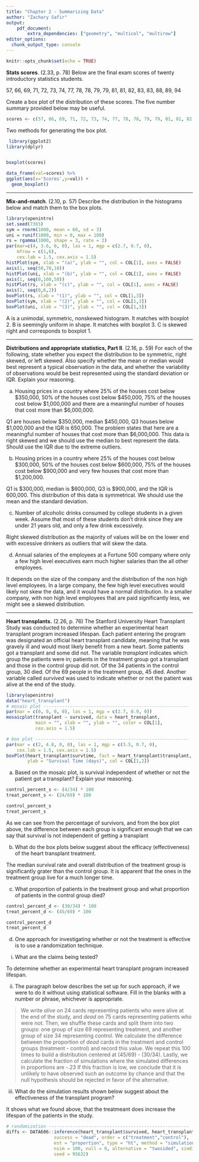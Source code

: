 ```yaml
---
title: "Chapter 2 - Summarizing Data"
author: "Zachary Safir"
output:
    pdf_document:
        extra_dependencies: ["geometry", "multicol", "multirow"]
editor_options: 
  chunk_output_type: console
---
```


```r
knitr::opts_chunk$set(echo = TRUE)
```

**Stats scores**. (2.33, p. 78) Below are the final exam scores of twenty introductory statistics students. 

57, 66, 69, 71, 72, 73, 74, 77, 78, 78, 79, 79, 81, 81, 82, 83, 83, 88, 89, 94

Create a box plot of the distribution of these scores. The five number summary provided below may be useful.



\begin{center}
\renewcommand\arraystretch{1.5}
\begin{tabular}{ccccc}
Min & Q1    & Q2 (Median)   & Q3    & Max \\
\hline
57  & 72.5  & 78.5          & 82.5  & 94 \\
\end{tabular}
\end{center}

```r
scores <- c(57, 66, 69, 71, 72, 73, 74, 77, 78, 78, 79, 79, 81, 81, 82, 83, 83, 88, 89, 94)

```

Two methods for generating the box plot.

```r
 library(ggplot2)
library(dplyr)


boxplot(scores)

data_frame(val=scores) %>%
ggplot(aes(x='Scores',y=val)) + 
  geom_boxplot()
```


--------------------------------------------------------------------------------

\clearpage

**Mix-and-match**. (2.10, p. 57) Describe the distribution in the histograms below and match them to the box plots.

```r
library(openintro)
set.seed(7365)
sym = rnorm(1000, mean = 60, sd = 3)
uni = runif(1000, min = 0, max = 100)
rs = rgamma(1000, shape = 3, rate = 2)
par(mar=c(4, 3.6, 0, 0), las = 1, mgp = c(2.7, 0.7, 0), 
    mfrow = c(1,6), 
    cex.lab = 1.5, cex.axis = 1.5)
histPlot(sym, xlab = "(a)", ylab = "", col = COL[1], axes = FALSE)
axis(1, seq(50,70,10))
histPlot(uni, xlab = "(b)", ylab = "", col = COL[1], axes = FALSE)
axis(1, seq(0,100,50))
histPlot(rs, xlab = "(c)", ylab = "", col = COL[1], axes = FALSE)
axis(1, seq(0,6,2))
boxPlot(rs, xlab = "(1)", ylab = "", col = COL[1,3])
boxPlot(sym, xlab = "(2)", ylab = "", col = COL[1,3])
boxPlot(uni, xlab = "(3)", ylab = "", col = COL[1,3])
```

A is a unimodal, symmetric, nonskewed histogram. It matches with boxplot 2.
B is seemingly uniform in shape. It matches with boxplot 3.
C is skewed right and corresponds to boxplot 1.




--------------------------------------------------------------------------------

\clearpage

**Distributions and appropriate statistics, Part II**. (2.16, p. 59) For each of the following, state whether you expect the distribution to be symmetric, right skewed, or left skewed. Also specify whether the mean or median would best represent a typical observation in the data, and whether the variability of observations would be best represented using the standard deviation or IQR. Explain your reasoning.

(a) Housing prices in a country where 25% of the houses cost below $350,000, 50% of the houses cost below $450,000, 75% of the houses cost below $1,000,000 and there are a meaningful number of houses that cost more than $6,000,000.

Q1 are houses below $350,000, median $450,000, Q3 houses below $1,000,000 and the IQR is 650,000. The problem states that here are a meaningful number of houses that cost more than $6,000,000. This data is right skewed and we should use the median to best represent the data. Should use the IQR due to the extreme outliers.

(b) Housing prices in a country where 25% of the houses cost below $300,000, 50% of the houses cost below $600,000, 75% of the houses cost below $900,000 and very few houses that cost more than $1,200,000.

Q1 is $300,000, median is $600,000, Q3 is $900,000, and the IQR is 600,000. This distribution of this data is symmetrical. We should use the mean and the standard deviation. 

(c) Number of alcoholic drinks consumed by college students in a given week. Assume that most of these students don't drink since they are under 21 years old, and only a few drink excessively.

Right skewed distribution as the majority of values will be on the lower end with excessive drinkers as outliers that will skew the data.

(d) Annual salaries of the employees at a Fortune 500 company where only a few high level
executives earn much higher salaries than the all other employees.

It depends on the size of the company and the distribution of the non high level employees. In a large company, the few high level executives would likely not skew the data, and it would have a normal distribution. In a smaller company, with non high level employees that are paid significantly less, we might see a skewed distribution.  


--------------------------------------------------------------------------------

\clearpage

**Heart transplants.** (2.26, p. 76) The Stanford University Heart Transplant Study was conducted to determine whether an  experimental heart transplant program increased lifespan. Each patient entering the program was designated an official heart transplant candidate, meaning that he was gravely ill and would most likely benefit from a new heart. Some patients got a transplant and some did not. The variable *transplant* indicates which group the patients were in; patients in the treatment group got a transplant and those in the control group did not. Of the 34 patients in the control group, 30 died. Of the 69 people in the treatment group, 45 died. Another variable called *survived* was used to indicate whether or not the patient was alive at the end of the study.

```r
library(openintro)
data("heart_transplant")
# mosaic plot -------------------------------------------------------
par(mar = c(0, 0, 0, 0), las = 1, mgp = c(2.7, 0.9, 0))
mosaicplot(transplant ~ survived, data = heart_transplant, 
           main = "", xlab = "", ylab = "", color = COL[1],
           cex.axis = 1.5)

# box plot ----------------------------------------------------------
par(mar = c(2, 4.8, 0, 0), las = 1, mgp = c(3.5, 0.7, 0), 
    cex.lab = 1.5, cex.axis = 1.5)
boxPlot(heart_transplant$survtime, fact = heart_transplant$transplant, 
        ylab = "Survival Time (days)", col = COL[1,2])
```

(a) Based on the mosaic plot, is survival independent of whether or not the 
patient got a transplant? Explain your reasoning.

```r
control_percent_s <- (4/34) * 100 
treat_percent_s <- (24/69) * 100

control_percent_s
treat_percent_s
```
As we can see from the percentage of survivors, and from the box plot above, the difference between each group is significant enough that we can say that survival is not independent of getting a transplant 

(b) What do the box plots below suggest about the efficacy (effectiveness) of the heart transplant treatment.

The median survival rate and overall distribution of the treatment group is significantly grater than the control group. It is apparent that the ones in the treatment group live for a much longer time. 

(c) What proportion of patients in the treatment group and what proportion of 
patients in the control group died?

```r
control_percent_d <- (30/34) * 100 
treat_percent_d <- (45/69) * 100

control_percent_d
treat_percent_d


```

(d) One approach for investigating whether or not the treatment is effective 
is to use a randomization technique.

i. What are the claims being tested?

To determine whether an  experimental heart transplant program increased lifespan.

ii. The paragraph below describes the set up for such approach, if we were 
to do it without using statistical software. Fill in the blanks with a number 
or phrase, whichever is appropriate.

> We write *alive* on 24 cards representing patients who were 
alive at the end of the study, and *dead* on 75 cards 
representing patients who were not. Then, we shuffle these cards and split them 
into two groups: one group of size 69 representing treatment, and 
another group of size 34 representing control. We calculate the 
difference between the proportion of *dead* cards in the treatment and 
control groups (treatment - control) and record this value. We repeat this 100 
times to build a distribution centered at (45/69) - (30/34). Lastly, we calculate 
the fraction of simulations where the simulated differences in proportions are 
-.23 If this fraction is low, we conclude that it is unlikely to 
have observed such an outcome by chance and that the null hypothesis should 
be rejected in favor of the alternative.

iii. What do the simulation results shown below suggest about the effectiveness 
of the transplant program?

It shows what we found above, that the treatmeant does increase the lifespan of the patients in the study.

```r
# randomization -----------------------------------------------------
diffs <- DATA606::inference(heart_transplant$survived, heart_transplant$transplant, 
                  success = "dead", order = c("treatment","control"), 
                  est = "proportion", type = "ht", method = "simulation", 
                  nsim = 100, null = 0, alternative = "twosided", simdist = TRUE,
                  seed = 95632)
```

\begin{center}
```r
# plot randomization distribution -----------------------------------
par(mar = c(3.6, 2.2, 1, 1), las = 1, mgp = c(2.5, 0.7, 0), 
    cex.axis = 1.5, cex.lab = 1.5)
values  <- table(diffs)
plot(diffs, type = "n", xlim = c(-0.25, 0.25), 
     xlab = "simulated differences in proportions", 
     ylab = "", axes = FALSE, ylim = c(0, max(values)))
axis(1, at = seq(-0.25, 0.25, 0.05), 
     labels = c(-0.25, NA,-0.15, NA,-0.05, NA, 0.05, NA, 0.15, NA, 0.25))
for(i in 1:length(diffs)){
  x   <- diffs[i]
  rec <- sum(diffs == x)
  points(rep(x, rec), 1:rec, pch = 20, cex = 0.8, col = COL[1])
}
```
\end{center}





